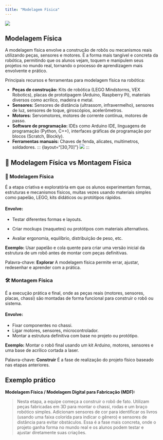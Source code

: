 ```yaml
---
title: "Modelagem Física"
---
```


::: {layout="[30,70]"}

<!-- Espaço reservado para imagem -->
![](../images/espaco_imagem1.png)
:::
## Modelagem Física

A modelagem física envolve a construção de robôs ou mecanismos reais utilizando peças, sensores e motores. É a forma mais tangível e concreta da robótica, permitindo que os alunos vejam, toquem e manipulem seus projetos no mundo real, tornando o processo de aprendizagem mais envolvente e prático.

Principais recursos e ferramentas para modelagem física na robótica:

- **Peças de construção:** Kits de robótica (LEGO Mindstorms, VEX Robotics), placas de prototipagem (Arduino, Raspberry Pi), materiais diversos como acrílico, madeira e metal.
- **Sensores:** Sensores de distância (ultrassom, infravermelho), sensores de luz, sensores de toque, giroscópios, acelerômetros.
- **Motores:** Servomotores, motores de corrente contínua, motores de passo.
- **Software de programação:** IDEs como Arduino IDE, linguagens de programação (Python, C++), interfaces gráficas de programação por blocos (Scratch, Blockly).
- **Ferramentas manuais:** Chaves de fenda, alicates, multímetros, soldadores.
::: {layout="[30,70]"}
<!-- Espaço reservado para imagem -->
![](../images/espaco_imagem2.png)
:::

## 🔧 Modelagem Física vs Montagem Física
### 🧩 Modelagem Física
É a etapa criativa e exploratória em que os alunos experimentam formas, estruturas e mecanismos físicos, muitas vezes usando materiais simples como papelão, LEGO, kits didáticos ou protótipos rápidos.

#### Envolve:
- Testar diferentes formas e layouts.

- Criar mockups (maquetes) ou protótipos com materiais alternativos.

- Avaliar ergonomia, equilíbrio, distribuição de peso, etc.

**Exemplo:**
Usar papelão e cola quente para criar uma versão inicial da estrutura de um robô antes de montar com peças definitivas.

Palavra-chave: **Explorar**
A modelagem física permite errar, ajustar, redesenhar e aprender com a prática.

### 🛠️ Montagem Física
É a execução prática e final, onde as peças reais (motores, sensores, placas, chassi) são montadas de forma funcional para construir o robô ou sistema.

#### Envolve:
- Fixar componentes no chassi.
- Ligar motores, sensores, microcontrolador.
- Montar a estrutura definitiva com base no projeto ou protótipo.

**Exemplo:**
Montar o robô final usando um kit Arduino, motores, sensores e uma base de acrílico cortada a laser.

Palavra-chave: **Construir**
É a fase de realização do projeto físico baseado nas etapas anteriores.

## Exemplo prático

**Modelagem Física / Modelagem Digital para Fabricação (MDF):**  

> Nesta etapa, a equipe começa a construir o robô de fato. Utilizam peças fabricadas em 3D para montar o chassi, rodas e um braço robótico simples. Adicionam sensores de cor para identificar os livros (usando uma faixa colorida para indicar o gênero) e sensores de distância para evitar obstáculos. Essa é a fase mais concreta, onde o projeto ganha forma no mundo real e os alunos podem testar e ajustar diretamente suas criações.


